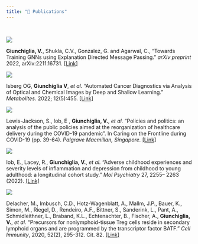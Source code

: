 ```yaml
---
title: "📣 Publications"
---
```


<br>

::: {.grid}

::: {.g-col-12 .g-col-md-5}
[![](/assets/gnn-explanation-paper-figure.png)](https://arxiv.org/abs/2211.16731)
:::
::: {.g-col-12 .g-col-md-7}
**Giunchiglia, V.**, Shukla, C.V., Gonzalez, G. and Agarwal, C., 
"Towards Training GNNs using Explanation Directed Message Passing." 
_arXiv preprint_ 2022, arXiv:2211.16731.
[[Link]](https://arxiv.org/abs/2211.16731)
:::

::: {.g-col-12 .g-col-md-5}
[![](/assets/metabolites-paper-figure.png)](https://doi.org/10.3390/metabo12050455)
:::
::: {.g-col-12 .g-col-md-7}
Isberg OG, **Giunchiglia V**, _et al._
"Automated Cancer Diagnostics via Analysis of Optical and Chemical Images by Deep and Shallow Learning." 
_Metabolites_. 2022; 12(5):455.
[[Link]](https://doi.org/10.3390/metabo12050455)
:::


::: {.g-col-12 .g-col-md-5}
[![](/assets/caring-frontline-covid-figure.png)](https://link.springer.com/chapter/10.1007/978-981-16-6486-1_3)
:::
::: {.g-col-12 .g-col-md-7}
Lewis-Jackson, S., Iob, E , **Giunchiglia, V.**, _et al._
“Policies and politics: an analysis of the public policies aimed at the reorganization of healthcare delivery during the COVID-19 pandemic”. 
In Caring on the Frontline during COVID-19 (pp. 39-64). _Palgrave Macmillan, Singapore._
[[Link]](https://link.springer.com/chapter/10.1007/978-981-16-6486-1_3)

:::


::: {.g-col-12 .g-col-md-5}
[![](/assets/molecular-psychiatry-paper-figure.webp)](https://doi.org/10.1038/s41380-022-01478-x)
:::
::: {.g-col-12 .g-col-md-7}
Iob, E., Lacey, R.,  **Giunchiglia, V.**, _et al._
"Adverse childhood experiences and severity levels of inflammation and depression from childhood to young adulthood: a longitudinal cohort study."
_Mol Psychiatry_ 27, 2255– 2263 (2022). 
[[Link]](https://doi.org/10.1038/s41380-022-01478-x)

:::


::: {.g-col-12 .g-col-md-5}
[![](/assets/cell-paper-figure.jpg)](https://doi.org/10.1016/j.immuni.2019.12.002)
:::
::: {.g-col-12 .g-col-md-7}
Delacher, M., Imbusch, C.D., Hotz-Wagenblatt, A., Mallm, J.P., Bauer, K., Simon, M., Riegel, D., Rendeiro, A.F., Bittner, S., Sanderink, L., Pant, A., Schmidleithner, L., Braband, K.L., Echtenachter, B., Fischer, A., **Giunchiglia, V.**, _et al._
"Precursors for nonlymphoid-tissue Treg cells reside in secondary lymphoid organs and are programmed by the transcriptor factor BATF."
_Cell Immunity_, 2020, 52(2), 295-312. Cit. 82. 
[[Link]](https://doi.org/10.1016/j.immuni.2019.12.002)

:::

:::
